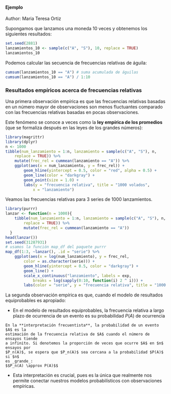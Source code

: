 #### Ejemplo {-}
Author: Maria Teresa Ortiz



Supongamos que lanzamos una moneda 10 veces y obtenemos los siguientes resultados:

```r
set.seed(2881)
lanzamientos_10 <- sample(c("A", "S"), 10, replace = TRUE)
lanzamientos_10
```

Podemos calcular las secuencia de frecuencias relativas de águila:

```r
cumsum(lanzamientos_10 == "A") # suma acumulada de águilas
cumsum(lanzamientos_10 == "A") / 1:10
```


### Resultados empíricos acerca de frecuencias relativas {-}

Una primera observación empírica es que las frecuencias relativas basadas en un 
número mayor de observaciones son menos fluctuantes comparado con las 
frecuencias relativas basadas en pocas observaciones. 

Este fenómeno se conoce a veces como la **ley empírica de los promedios** (que 
se formaliza después en las leyes de los grandes números):

```r
library(magrittr)
library(dplyr)
n <- 1000
tibble(num_lanzamiento = 1:n, lanzamiento = sample(c("A", "S"), n, 
    replace = TRUE)) %>% 
    mutate(frec_rel = cummean(lanzamiento == "A")) %>%
    ggplot(aes(x = num_lanzamiento, y = frec_rel)) +
        geom_hline(yintercept = 0.5, color = "red", alpha = 0.5) +
        geom_line(color = "darkgray") +
        geom_point(size = 1.0) +
        labs(y = "frecuencia relativa", title = "1000 volados", 
            x = "lanzamiento")
```

Veamos las frecuencias relativas para 3 series de 1000 lanzamientos.

```r
library(purrr)
lanzar <- function(n = 1000){
    tibble(num_lanzamiento = 1:n, lanzamiento = sample(c("A", "S"), n, 
        replace = TRUE)) %>% 
        mutate(frec_rel = cummean(lanzamiento == "A"))
  }
head(lanzar())
set.seed(31287931)
# usamos la función map_df del paquete purrr
map_df(1:3, ~lanzar(), .id = "serie") %>% 
    ggplot(aes(x = log(num_lanzamiento), y = frec_rel, 
        color = as.character(serie))) +
        geom_hline(yintercept = 0.5, color = "darkgray") + 
        geom_line() +
        scale_x_continuous("lanzamiento", labels = exp, 
            breaks = log(sapply(0:10, function(i) 2 ^ i))) +
        labs(color = "serie", y = "frecuencia relativa", title = "1000 volados")
```

La segunda observación empírica es que, cuando el modelo de resultados
equiprobables es apropiado:

- En el modelo de resultados equiprobables, la frecuencia relativa a largo plazo de ocurrencia de un evento es su probabilidad $P(A)$ de ocurrencia 

```block2
En la **interpretación frecuentista**, la probabilidad de un evento $A$ es la 
estimación de la frecuencia relativa de $A$ cuando el número de ensayos tiende
a infinito. Si denotemos la proporción de veces que ocurre $A$ en $n$ ensayos por 
$P_n(A)$, se espera que $P_n(A)$ sea cercana a la probabilidad $P(A)$ si $n$ 
es _grande_:
$$P_n(A) \approx P(A)$$
```

- Esta interpretación es crucial, pues es la única que realmente nos
permite conectar nuestros modelos probabilísticos con observaciones
empíricas.


